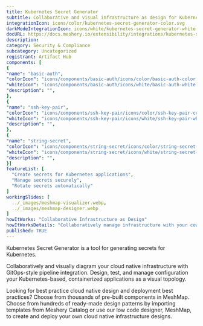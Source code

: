 ```yaml
---
title: Kubernetes Secret Generator
subtitle: Collaborative and visual infrastructure as design for Kubernetes Secret Generator
integrationIcon: icons/color/kubernetes-secret-generator-color.svg
darkModeIntegrationIcon: icons/white/kubernetes-secret-generator-white.svg
docURL: https://docs.meshery.io/extensibility/integrations/kubernetes-secret-generator
description: 
category: Security & Compliance
subcategory: Uncategorized
registrant: Artifact Hub
components: [
{
"name": "basic-auth",
"colorIcon": "icons/components/basic-auth/icons/color/basic-auth-color.svg",
"whiteIcon": "icons/components/basic-auth/icons/white/basic-auth-white.svg",
"description": "",
},
{
"name": "ssh-key-pair",
"colorIcon": "icons/components/ssh-key-pair/icons/color/ssh-key-pair-color.svg",
"whiteIcon": "icons/components/ssh-key-pair/icons/white/ssh-key-pair-white.svg",
"description": "",
},
{
"name": "string-secret",
"colorIcon": "icons/components/string-secret/icons/color/string-secret-color.svg",
"whiteIcon": "icons/components/string-secret/icons/white/string-secret-white.svg",
"description": "",
}]
featureList: [
  "Create secrets for Kubernetes applications",
  "Manage secrets securely",
  "Rotate secrets automatically"
]
workingSlides: [
  ../_images/meshmap-visualizer.webp,
  ../_images/meshmap-designer.webp
]
howItWorks: "Collaborative Infrastructure as Design"
howItWorksDetails: "Collaboratively manage infrastructure with your coworkers synchronously sharing the same designs."
published: TRUE
---
```

<p>
Kubernetes Secret Generator is a tool for generating secrets for Kubernetes.
</p>
<p>
    Collaboratively and visually diagram your cloud native infrastructure with GitOps-style pipeline integration. Design, test, and manage configuration your Kubernetes-based, containerized applications as a visual topology.
</p>
<p>
    Looking for best practice cloud native design and deployment best practices? Choose from thousands of pre-built components in MeshMap. Choose from hundreds of ready-made design patterns by importing templates from Meshery Catalog or use our low code designer, MeshMap, to create and deploy your own cloud native infrastructure designs.
</p>
